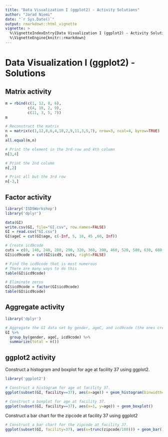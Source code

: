 ```yaml
---
title: "Data Visualization I (ggplot2) - Activity Solutions"
author: "Jarad Niemi"
date: "`r Sys.Date()`"
output: rmarkdown::html_vignette
vignette: >
  %\VignetteIndexEntry{Data Visualization I (ggplot2) - Activity Solutions}
  %\VignetteEngine{knitr::rmarkdown}
---
```


# Data Visualization I (ggplot2) - Solutions

## <a name="matrix"></a> Matrix activity

```r
m = rbind(c(1, 12, 8, 6),
          c(4, 10, 2, 9),
          c(11, 3, 5, 7))
m

# Reconstruct the matrix 
n = matrix(c(1,12,8,6,4,10,2,9,11,3,5,7), nrow=3, ncol=4, byrow=TRUE)
n
all.equal(m,n)

# Print the element in the 3rd-row and 4th column
n[3,4]

# Print the 2nd column
n[,2]

# Print all but the 3rd row
n[-3,]
```



## <a name="factor"></a> Factor activity

```r
library('ISDSWorkshop')
library('dplyr')

data(GI)
write.csv(GI, file="GI.csv", row.names=FALSE)
GI = read.csv("GI.csv")
GI$ageC = cut(GI$age, c(-Inf, 5, 18, 45 ,60, Inf)) 
```

```r
# Create icd9code
cuts = c(0, 140, 240, 280, 290, 320, 360, 390, 460, 520, 580, 630, 680, 710, 740, 760, 780, 800, 1000, Inf)
GI$icd9code = cut(GI$icd9, cuts, right=FALSE)

# Find the icd9code that is most numerous
# There are many ways to do this
table(GI$icd9code)

# Eliminate zeros
GI$icd9code = factor(GI$icd9code)
table(GI$icd9code)
```



## <a name="aggregate"></a> Aggregate activity

```r
library('dplyr')
```

```r
# Aggregate the GI data set by gender, ageC, and icd9code (the ones created in the last activity).
GI %>%
  group_by(gender, ageC, icd9code) %>%
  summarize(total = n())
```



## <a name="ggplot2"></a> ggplot2 activity

Construct a histogram and boxplot for age at facility 37 using ggplot2.

```r
library('ggplot2')
```

```r
# Construct a histogram for age at facility 37.
ggplot(subset(GI, facility==37), aes(x=age)) + geom_histogram(binwidth=1)

# Construct a boxplot for age at facility 37. 
ggplot(subset(GI, facility==37), aes(x=1, y=age)) + geom_boxplot()
```

Construct a bar chart for the zipcode at facility 37 using ggplot2

```r
# Construct a bar chart for the zipcode at facility 37.
ggplot(subset(GI, facility=37), aes(x=trunc(zipcode/100))) + geom_bar()
```
